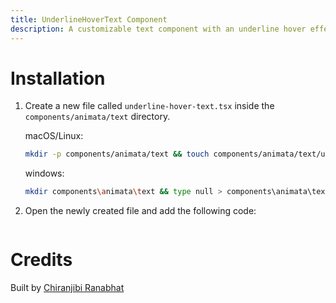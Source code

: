 ```yaml
---
title: UnderlineHoverText Component
description: A customizable text component with an underline hover effect.
---
```


<ComponentPreview name="UnderlineHoverText--docs" />

# Installation

1. Create a new file called `underline-hover-text.tsx` inside the `components/animata/text` directory.

   macOS/Linux:

   ```bash
   mkdir -p components/animata/text && touch components/animata/text/underline-hover-text.tsx
   ```

   windows:

   ```bash
   mkdir components\animata\text && type null > components\animata\text\underline-hover-text.tsx
   ```

2. Open the newly created file and add the following code:

```jsx file=<rootDir>/animata/text/underline-hover-text.tsx

```

# Credits

Built by [Chiranjibi Ranabhat](https://github.com/chiranjibi10)
